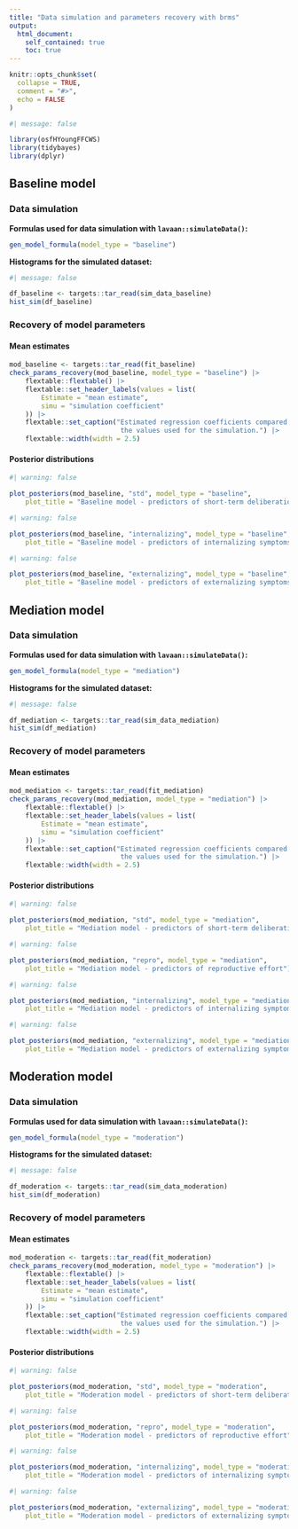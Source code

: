 ```yaml
---
title: "Data simulation and parameters recovery with brms"
output:
  html_document:
    self_contained: true
    toc: true
---
```


```r
knitr::opts_chunk$set(
  collapse = TRUE,
  comment = "#>",
  echo = FALSE
)
```


```r
#| message: false

library(osfHYoungFFCWS)
library(tidybayes)
library(dplyr)
```




## Baseline model



### Data simulation

**Formulas used for data simulation with `lavaan::simulateData()`:**

```r
gen_model_formula(model_type = "baseline")
```

**Histograms for the simulated dataset:**

```r
#| message: false

df_baseline <- targets::tar_read(sim_data_baseline)
hist_sim(df_baseline)
```


### Recovery of model parameters

#### Mean estimates

```r
mod_baseline <- targets::tar_read(fit_baseline)
check_params_recovery(mod_baseline, model_type = "baseline") |>
    flextable::flextable() |>
    flextable::set_header_labels(values = list(
        Estimate = "mean estimate",
        simu = "simulation coefficient"
    )) |>
    flextable::set_caption("Estimated regression coefficients compared to
                            the values used for the simulation.") |>
    flextable::width(width = 2.5)
```

#### Posterior distributions

```r
#| warning: false

plot_posteriors(mod_baseline, "std", model_type = "baseline",
    plot_title = "Baseline model - predictors of short-term deliberation")
```

```r
#| warning: false

plot_posteriors(mod_baseline, "internalizing", model_type = "baseline",
    plot_title = "Baseline model - predictors of internalizing symptoms")
```

```r
#| warning: false

plot_posteriors(mod_baseline, "externalizing", model_type = "baseline",
    plot_title = "Baseline model - predictors of externalizing symptoms")
```




## Mediation model



### Data simulation

**Formulas used for data simulation with `lavaan::simulateData()`:**

```r
gen_model_formula(model_type = "mediation")
```

**Histograms for the simulated dataset:**

```r
#| message: false

df_mediation <- targets::tar_read(sim_data_mediation)
hist_sim(df_mediation)
```


### Recovery of model parameters

#### Mean estimates

```r
mod_mediation <- targets::tar_read(fit_mediation)
check_params_recovery(mod_mediation, model_type = "mediation") |>
    flextable::flextable() |>
    flextable::set_header_labels(values = list(
        Estimate = "mean estimate",
        simu = "simulation coefficient"
    )) |>
    flextable::set_caption("Estimated regression coefficients compared to
                            the values used for the simulation.") |>
    flextable::width(width = 2.5)
```

#### Posterior distributions

```r
#| warning: false

plot_posteriors(mod_mediation, "std", model_type = "mediation",
    plot_title = "Mediation model - predictors of short-term deliberation")
```

```r
#| warning: false

plot_posteriors(mod_mediation, "repro", model_type = "mediation",
    plot_title = "Mediation model - predictors of reproductive effort")
```

```r
#| warning: false

plot_posteriors(mod_mediation, "internalizing", model_type = "mediation",
    plot_title = "Mediation model - predictors of internalizing symptoms")
```

```r
#| warning: false

plot_posteriors(mod_mediation, "externalizing", model_type = "mediation",
    plot_title = "Mediation model - predictors of externalizing symptoms")
```




## Moderation model



### Data simulation

**Formulas used for data simulation with `lavaan::simulateData()`:**

```r
gen_model_formula(model_type = "moderation")
```

**Histograms for the simulated dataset:**

```r
#| message: false

df_moderation <- targets::tar_read(sim_data_moderation)
hist_sim(df_moderation)
```


### Recovery of model parameters

#### Mean estimates

```r
mod_moderation <- targets::tar_read(fit_moderation)
check_params_recovery(mod_moderation, model_type = "moderation") |>
    flextable::flextable() |>
    flextable::set_header_labels(values = list(
        Estimate = "mean estimate",
        simu = "simulation coefficient"
    )) |>
    flextable::set_caption("Estimated regression coefficients compared to
                            the values used for the simulation.") |>
    flextable::width(width = 2.5)
```

#### Posterior distributions

```r
#| warning: false

plot_posteriors(mod_moderation, "std", model_type = "moderation",
    plot_title = "Moderation model - predictors of short-term deliberation")
```

```r
#| warning: false

plot_posteriors(mod_moderation, "repro", model_type = "moderation",
    plot_title = "Moderation model - predictors of reproductive effort")
```

```r
#| warning: false

plot_posteriors(mod_moderation, "internalizing", model_type = "moderation",
    plot_title = "Moderation model - predictors of internalizing symptoms")
```

```r
#| warning: false

plot_posteriors(mod_moderation, "externalizing", model_type = "moderation",
    plot_title = "Moderation model - predictors of externalizing symptoms")
```
